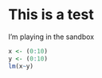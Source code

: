 This is a test
========================================================

I'm playing in the sandbox
```r
x <- (0:10)
y <- (0:10)
lm(x~y)
```
